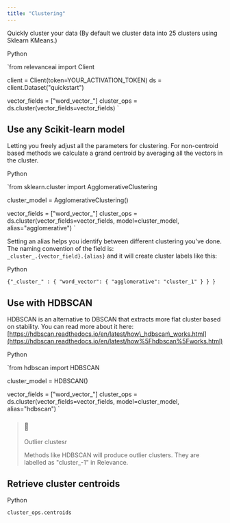 ```yaml
---
title: "Clustering"
---
```


Quickly cluster your data (By default we cluster data into 25 clusters using Sklearn KMeans.)

Python

`from relevanceai import Client

client = Client(token=YOUR_ACTIVATION_TOKEN)
ds = client.Dataset("quickstart")

vector_fields = ["word_vector_"]
cluster_ops = ds.cluster(vector_fields=vector_fields)
`

## Use any Scikit-learn model

Letting you freely adjust all the parameters for clustering. For non-centroid based methods we calculate a grand centroid by averaging all the vectors in the cluster.

Python

`from sklearn.cluster import AgglomerativeClustering

cluster_model = AgglomerativeClustering()

vector_fields = ["word_vector_"]
cluster_ops = ds.cluster(vector_fields=vector_fields, model=cluster_model, alias="agglomerative")
`

Setting an alias helps you identify between different clustering you've done. The naming convention of the field is:  
`_cluster_.{vector_field}.{alias}` and it will create cluster labels like this:

Python

`{"_cluster_" : { "word_vector": { "agglomerative": "cluster_1" } } }
`

## Use with HDBSCAN

HDBSCAN is an alternative to DBSCAN that extracts more flat cluster based on stability. You can read more about it here: [https://hdbscan.readthedocs.io/en/latest/how\_hdbscan\_works.html](https://hdbscan.readthedocs.io/en/latest/how%5Fhdbscan%5Fworks.html)

Python

`from hdbscan import HDBSCAN

cluster_model = HDBSCAN()

vector_fields = ["word_vector_"]
cluster_ops = ds.cluster(vector_fields=vector_fields, model=cluster_model, alias="hdbscan")
`

> ### 📘
> 
> Outlier clustesr
> 
> Methods like HDBSCAN will produce outlier clusters. They are labelled as "cluster\_-1" in Relevance.

## Retrieve cluster centroids

Python

`cluster_ops.centroids
`